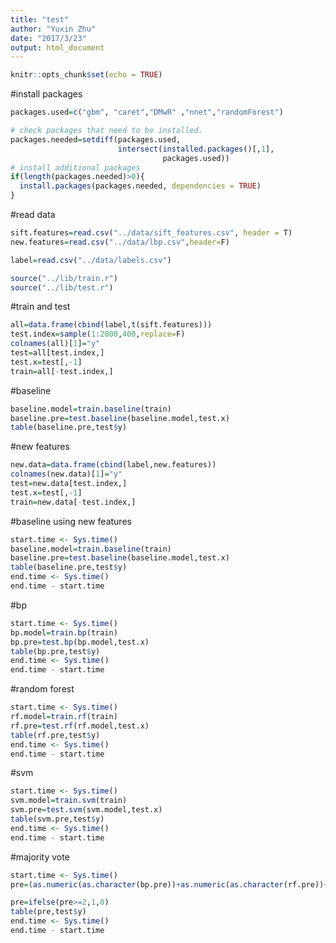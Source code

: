 ```yaml
---
title: "test"
author: "Yuxin Zhu"
date: "2017/3/23"
output: html_document
---
```


```r
knitr::opts_chunk$set(echo = TRUE)
```

#install packages
```r
packages.used=c("gbm", "caret","DMwR" ,"nnet","randomForest")

# check packages that need to be installed.
packages.needed=setdiff(packages.used, 
                        intersect(installed.packages()[,1], 
                                  packages.used))
# install additional packages
if(length(packages.needed)>0){
  install.packages(packages.needed, dependencies = TRUE)
}

```

#read data
```r
sift.features=read.csv("../data/sift_features.csv", header = T)
new.features=read.csv("../data/lbp.csv",header=F)

label=read.csv("../data/labels.csv")

source("../lib/train.r")
source("../lib/test.r")

```

#train and test 
```r
all=data.frame(cbind(label,t(sift.features)))
test.index=sample(1:2000,400,replace=F)
colnames(all)[1]="y"
test=all[test.index,]
test.x=test[,-1]
train=all[-test.index,]
```


#baseline
```r
baseline.model=train.baseline(train)
baseline.pre=test.baseline(baseline.model,test.x)
table(baseline.pre,test$y)


```

#new features
```r
new.data=data.frame(cbind(label,new.features))
colnames(new.data)[1]="y"
test=new.data[test.index,]
test.x=test[,-1]
train=new.data[-test.index,]
```



#baseline using new features
```r
start.time <- Sys.time()
baseline.model=train.baseline(train)
baseline.pre=test.baseline(baseline.model,test.x)
table(baseline.pre,test$y)
end.time <- Sys.time()
end.time - start.time
```

#bp
```r
start.time <- Sys.time()
bp.model=train.bp(train)
bp.pre=test.bp(bp.model,test.x)
table(bp.pre,test$y)
end.time <- Sys.time()
end.time - start.time
```

#random forest
```r
start.time <- Sys.time()
rf.model=train.rf(train)
rf.pre=test.rf(rf.model,test.x)
table(rf.pre,test$y)
end.time <- Sys.time()
end.time - start.time
```


#svm
```r
start.time <- Sys.time()
svm.model=train.svm(train)
svm.pre=test.svm(svm.model,test.x)
table(svm.pre,test$y)
end.time <- Sys.time()
end.time - start.time
```

#majority vote
```r
start.time <- Sys.time()
pre=(as.numeric(as.character(bp.pre))+as.numeric(as.character(rf.pre))+as.numeric(as.character(svm.pre)))

pre=ifelse(pre>=2,1,0)
table(pre,test$y)
end.time <- Sys.time()
end.time - start.time
```